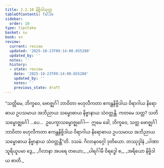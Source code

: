```yaml
---
title: 2.2.10 နိဗ္ဗိဒါသုတ္တ
tableOfContents: false
sidebar:
  order: 10
type: tipitaka
basket: su
book: sn
review:
  current: review
  updated: '2025-10-23T09:14:00.655280'
  updated_by: ''
  notes: ''
  history:
  - state: review
    date: '2025-10-23T09:14:00.655280'
    updated_by: ''
    notes: ''
    previous_state: draft
---
```



<ReviewStatus review={frontmatter.review} showDetails={true} />

<HypothesisAnnotation frontmatter={frontmatter} />

<DynamicBreadcrumb />

<Division number="201" book="sn" e="ch" v="18" p="308">

<Paragraph number="457" book="sn">
“သတ္တိမေ, ဘိက္ခဝေ, ဗောဇ္ဈင်္ဂါ ဘာဝိတာ ဗဟုလီကတာ ဧကန္တနိဗ္ဗိဒါယ ဝိရာဂါယ နိရောဓာယ ဥပသမာယ အဘိညာယ သမ္ဗောဓာယ နိဗ္ဗာနာယ သံဝတ္တန္တိ. ကတမေ သတ္တ? သတိသမ္ဗောဇ္ဈင်္ဂေါ …ပေ…  ဥပေက္ခာသမ္ဗောဇ္ဈင်္ဂေါ—  ဣမေ ခေါ, ဘိက္ခဝေ, သတ္တ ဗောဇ္ဈင်္ဂါ ဘာဝိတာ ဗဟုလီကတာ ဧကန္တနိဗ္ဗိဒါယ ဝိရာဂါယ နိရောဓာယ ဥပသမာယ အဘိညာယ သမ္ဗောဓာယ နိဗ္ဗာနာယ သံဝတ္တန္တီ”တိ.

</Paragraph>
</Division>

<Paragraph number="458" type="center" book="sn">
ဒသမံ.



</Paragraph>

<Paragraph number="459" type="center" book="sn">
ဂိလာနဝဂ္ဂေါ ဒုတိယော.



</Paragraph>

<Paragraph number="460" type="center" book="sn">
တဿုဒ္ဒါနံ


</Paragraph>

<Paragraph number="461" type="verses" book="sn">
_ပါဏာ သူရိယူပမာ ဒွေ,_  
_ဂိလာနာ အပရေ တယော;_  
_ပါရင်္ဂါမီ ဝိရဒ္ဓေါ စ,_  
_အရိယော နိဗ္ဗိဒါယ စာတိ._
</Paragraph>